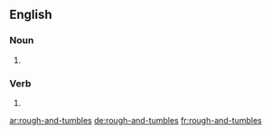 ==English==

===Noun===
{{head|en|plural}}

# {{plural of|rough-and-tumble|lang=en}}

===Verb===
{{head|en}}
# {{en-third-person singular of|rough-and-tumble}}

[[ar:rough-and-tumbles]]
[[de:rough-and-tumbles]]
[[fr:rough-and-tumbles]]